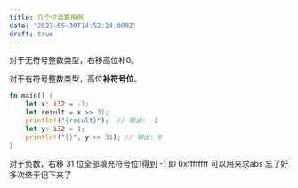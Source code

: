 ```yaml
---
title: 几个位运算用例
date: '2023-05-30T14:52:24.000Z'
draft: true
---
```


对于无符号整数类型，右移高位补0。

对于有符号整数类型，高位**补符号位**。

```rust
fn main() {
    let x: i32 = -1;
    let result = x >> 31;
    println!("{result}");  // 输出: -1
    let y: i32 = 1;
    println!("{}", y >> 31); // 输出: 0
}

```

对于负数，右移 31 位全部填充符号位1得到 -1 即 0xffffffff
可以用来求abs 忘了好多次终于记下来了
